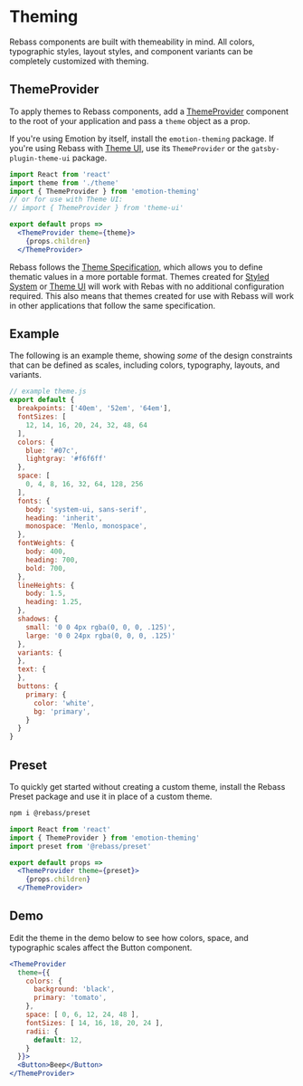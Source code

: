 

# Theming

Rebass components are built with themeability in mind.
All colors, typographic styles, layout styles, and component variants can be completely customized with theming.

## ThemeProvider

To apply themes to Rebass components, add a [ThemeProvider][] component to the root of your application and pass a `theme` object as a prop.

If you're using Emotion by itself, install the `emotion-theming` package.
If you're using Rebass with [Theme UI][], use its `ThemeProvider` or the `gatsby-plugin-theme-ui` package.

```jsx
import React from 'react'
import theme from './theme'
import { ThemeProvider } from 'emotion-theming'
// or for use with Theme UI:
// import { ThemeProvider } from 'theme-ui'

export default props =>
  <ThemeProvider theme={theme}>
    {props.children}
  </ThemeProvider>
```

Rebass follows the [Theme Specification][],
which allows you to define thematic values in a more portable format.
Themes created for [Styled System][] or [Theme UI][] will work with Rebas with no additional configuration required.
This also means that themes created for use with Rebass will work in other applications that follow the same specification.

## Example

The following is an example theme, showing *some* of the design constraints that can be defined as scales,
including colors, typography, layouts, and variants.

```js
// example theme.js
export default {
  breakpoints: ['40em', '52em', '64em'],
  fontSizes: [
    12, 14, 16, 20, 24, 32, 48, 64
  ],
  colors: {
    blue: '#07c',
    lightgray: '#f6f6ff'
  },
  space: [
    0, 4, 8, 16, 32, 64, 128, 256
  ],
  fonts: {
    body: 'system-ui, sans-serif',
    heading: 'inherit',
    monospace: 'Menlo, monospace',
  },
  fontWeights: {
    body: 400,
    heading: 700,
    bold: 700,
  },
  lineHeights: {
    body: 1.5,
    heading: 1.25,
  },
  shadows: {
    small: '0 0 4px rgba(0, 0, 0, .125)',
    large: '0 0 24px rgba(0, 0, 0, .125)'
  },
  variants: {
  },
  text: {
  },
  buttons: {
    primary: {
      color: 'white',
      bg: 'primary',
    }
  }
}
```

## Preset

To quickly get started without creating a custom theme, install the Rebass Preset package and use it in place of a custom theme.

```sh
npm i @rebass/preset
```

```jsx
import React from 'react'
import { ThemeProvider } from 'emotion-theming'
import preset from '@rebass/preset'

export default props =>
  <ThemeProvider theme={preset}>
    {props.children}
  </ThemeProvider>
```

## Demo

Edit the theme in the demo below to see how colors, space, and typographic scales affect the Button component.

```jsx live=true
<ThemeProvider
  theme={{
    colors: {
      background: 'black',
      primary: 'tomato',
    },
    space: [ 0, 6, 12, 24, 48 ],
    fontSizes: [ 14, 16, 18, 20, 24 ],
    radii: {
      default: 12,
    }
  }}>
  <Button>Beep</Button>
</ThemeProvider>
```

[theme specification]: https://github.com/system-ui/theme-specification
[ThemeProvider]: https://www.styled-components.com/docs/advanced#theming
[styled system]: https://github.com/jxnblk/styled-system
[theme ui]: https://theme-ui.com
